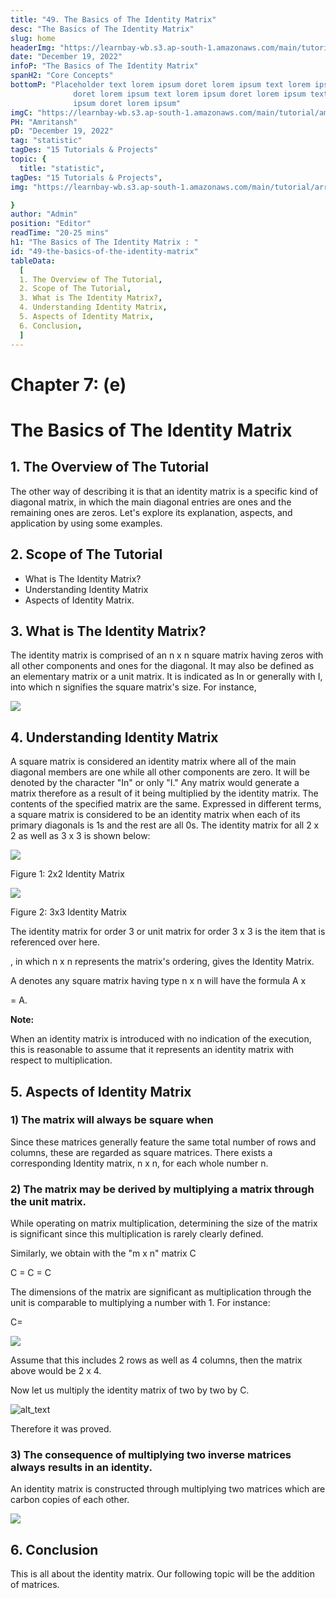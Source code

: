 ```yaml
---
title: "49. The Basics of The Identity Matrix"
desc: "The Basics of The Identity Matrix"
slug: home
headerImg: "https://learnbay-wb.s3.ap-south-1.amazonaws.com/main/tutorial/python.png"
date: "December 19, 2022"
infoP: "The Basics of The Identity Matrix"
spanH2: "Core Concepts"
bottomP: "Placeholder text lorem ipsum doret lorem ipsum text lorem ipsum
              doret lorem ipsum text lorem ipsum doret lorem ipsum text lorem
              ipsum doret lorem ipsum"
imgC: "https://learnbay-wb.s3.ap-south-1.amazonaws.com/main/tutorial/amritansh.png"
PH: "Amritansh"
pD: "December 19, 2022"
tag: "statistic"
tagDes: "15 Tutorials & Projects"
topic: {
  title: "statistic",
tagDes: "15 Tutorials & Projects",
img: "https://learnbay-wb.s3.ap-south-1.amazonaws.com/main/tutorial/arrow.png"

}
author: "Admin"
position: "Editor"
readTime: "20-25 mins"
h1: "The Basics of The Identity Matrix : "
id: "49-the-basics-of-the-identity-matrix"
tableData:
  [
  1. The Overview of The Tutorial, 
  2. Scope of The Tutorial,  
  3. What is The Identity Matrix?,  
  4. Understanding Identity Matrix, 
  5. Aspects of Identity Matrix,
  6. Conclusion, 
  ]
---
```


# **Chapter 7: (e)**


# **The Basics of The Identity Matrix**


## 1. The Overview of The Tutorial

The other way of describing it is that an identity matrix is a specific kind of diagonal matrix, in which the main diagonal entries are ones and the remaining ones are zeros. Let's explore its explanation, aspects, and application by using some examples.


## 2. Scope of The Tutorial



* What is The Identity Matrix?
* Understanding Identity Matrix
* Aspects of Identity Matrix.


## 3. What is The Identity Matrix?

The identity matrix is comprised of an n x n square matrix having zeros with all other components and ones for the diagonal. It may also be defined as an elementary matrix or a unit matrix. It is indicated as In or generally with I, into which n signifies the square matrix's size. For instance,



<img src="https://learnbay-wb.s3.ap-south-1.amazonaws.com/main/tutorial/statistics/indentity+matrix+image+1.jpg"></img>



## 4. Understanding Identity Matrix

A square matrix is considered an identity matrix where all of the main diagonal members are one while all other components are zero. It will be denoted by the character "In" or only "I." Any matrix would generate a matrix therefore as a result of it being multiplied by the identity matrix. The contents of the specified matrix are the same. Expressed in different terms, a square matrix is considered to be an identity matrix when each of its primary diagonals is 1s and the rest are all 0s. The identity matrix for all 2 x 2 as well as 3 x 3 is shown below:



<img src="https://learnbay-wb.s3.ap-south-1.amazonaws.com/main/tutorial/statistics/identity+matrix+image+second.jpg"></img>


Figure 1: 2x2 Identity Matrix


<img src="https://learnbay-wb.s3.ap-south-1.amazonaws.com/main/tutorial/statistics/identity+matrix+image+third.jpg"></img>



Figure 2: 3x3 Identity Matrix

The identity matrix for order 3 or unit matrix for order 3 x 3 is the item that is referenced over here.

, in which n x n represents the matrix's ordering, gives the Identity Matrix.

A denotes any square matrix having type n x n will have the formula            A x 

 = A.

**Note:**

When an identity matrix is introduced with no indication of the execution, this is reasonable to assume that it represents an identity matrix with respect to multiplication.


## 5. Aspects of Identity Matrix


### **1) The matrix will always be square when**

Since these matrices generally feature the same total number of rows and columns, these are regarded as square matrices. There exists a corresponding Identity matrix, n x n, for each whole number n.


### **2) The matrix may be derived by multiplying a matrix through the unit matrix.**

While operating on matrix multiplication, determining the size of the matrix is significant since this multiplication is rarely clearly defined.

Similarly, we obtain with the "m x n" matrix C

C = C = C

The dimensions of the matrix are significant as multiplication through the unit is comparable to multiplying a number with 1. For instance:

C=


<img src="https://learnbay-wb.s3.ap-south-1.amazonaws.com/main/tutorial/statistics/identity+matrix+image+fourth.jpg"></img>


Assume that this includes 2 rows as well as 4 columns, then the matrix above would be 2 x 4.

Now let us multiply the identity matrix of two by two by C.


![alt_text](images/image5.jpg "image_tooltip")


Therefore it was proved.


### **3) The consequence of multiplying two inverse matrices always results in an identity.**

An identity matrix is constructed through multiplying two matrices which are carbon copies of each other.


<img src="https://learnbay-wb.s3.ap-south-1.amazonaws.com/main/tutorial/statistics/identity+matrix+image+sixth.jpg"></img>



## 6. Conclusion

This is all about the identity matrix. Our following topic will be the addition of matrices.